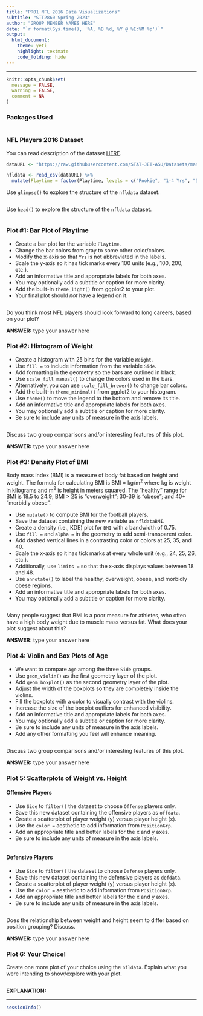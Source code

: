 ```yaml
---
title: "PR01 NFL 2016 Data Visualizations"
subtitle: "STT2860 Spring 2023"
author: "GROUP MEMBER NAMES HERE"
date: "`r format(Sys.time(), '%A, %B %d, %Y @ %I:%M %p')`"
output: 
  html_document: 
    theme: yeti
    highlight: textmate
    code_folding: hide
---
```

<hr>

```r
knitr::opts_chunk$set(
  message = FALSE,
  warning = FALSE,
  comment = NA
)
```

### Packages Used

```r

```


### NFL Players 2016 Dataset

You can read description of the dataset [HERE](https://stat-jet-asu.github.io/Datasets/InstructorDescriptions/NFLplayers2016.html).

```r
dataURL <- "https://raw.githubusercontent.com/STAT-JET-ASU/Datasets/master/Instructor/NFLplayers2016.csv"

nfldata <- read_csv(dataURL) %>%
  mutate(Playtime = factor(Playtime, levels = c("Rookie", "1-4 Yrs", "5-8 Yrs", "9-12 Yrs", "13+ Yrs")))
```

Use `glimpse()` to explore the structure of the `nfldata` dataset.

```r

```

Use `head()` to explore the structure of the `nfldata` dataset.

```r

```


### Plot #1: Bar Plot of Playtime

* Create a bar plot for the variable `Playtime`. 
* Change the bar colors from gray to some other color/colors.
* Modify the x-axis so that `Yrs` is not abbreviated in the labels.
* Scale the y-axis so it has tick marks every 100 units (e.g., 100, 200, etc.).
* Add an informative title and appropriate labels for both axes.
* You may optionally add a subtitle or caption for more clarity.
* Add the built-in `theme_light()` from ggplot2 to your plot.
* Your final plot should *not* have a legend on it.

```r

```

Do you think most NFL players should look forward to long careers, based on your plot?

**ANSWER:** type your answer here


### Plot #2: Histogram of Weight

* Create a histogram with 25 bins for the variable `Weight`. 
* Use `fill =` to include information from the variable `Side`. 
* Add formatting in the geometry so the bars are outlined in black.
* Use `scale_fill_manual()` to change the colors used in the bars.
* Alternatively, you can use `scale_fill_brewer()` to change bar colors.
* Add the built-in `theme_minimal()` from ggplot2 to your histogram.
* Use `theme()` to move the legend to the bottom and remove its title.
* Add an informative title and appropriate labels for both axes.
* You may optionally add a subtitle or caption for more clarity.
* Be sure to include any units of measure in the axis labels.

```r

```

Discuss two group comparisons and/or interesting features of this plot.

**ANSWER:** type your answer here


### Plot #3: Density Plot of BMI

Body mass index (BMI) is a measure of body fat based on height and weight. The formula for calculating BMI is BMI = kg/m^2^ where kg is weight in kilograms and m^2^ is height in meters squared. The "healthy" range for BMI is 18.5 to 24.9; BMI > 25 is "overweight"; 30-39 is "obese"; and 40+ "morbidly obese". 

* Use `mutate()` to compute BMI for the football players. 
* Save the dataset containing the new variable as `nfldataBMI`.
* Create a density (i.e., KDE) plot for `BMI` with a bandwidth of 0.75. 
* Use `fill =` and `alpha =` in the geometry to add semi-transparent color.
* Add dashed vertical lines in a contrasting color or colors at 25, 35, and 40.
* Scale the x-axis so it has tick marks at every whole unit (e.g., 24, 25, 26, etc.).
* Additionally, use `limits =` so that the x-axis displays values between 18 and 48.
* Use `annotate()` to label the healthy, overweight, obese, and morbidly obese regions.
* Add an informative title and appropriate labels for both axes.
* You may optionally add a subtitle or caption for more clarity.

```r

```

Many people suggest that BMI is a poor measure for athletes, who often have a high body weight due to muscle mass versus fat. What does your plot suggest about this?

**ANSWER:** type your answer here


### Plot 4: Violin and Box Plots of Age

* We want to compare `Age` among the three `Side` groups. 
* Use `geom_violin()` as the first geometry layer of the plot.
* Add `geom_boxplot()` as the second geometry layer of the plot.
* Adjust the width of the boxplots so they are completely inside the violins.
* Fill the boxplots with a color to visually contrast with the violins.
* Increase the size of the boxplot outliers for enhanced visibility.
* Add an informative title and appropriate labels for both axes.
* You may optionally add a subtitle or caption for more clarity.
* Be sure to include any units of measure in the axis labels.
* Add any other formatting you feel will enhance meaning.

```r

```

Discuss two group comparisons and/or interesting features of this plot.

**ANSWER:** type your answer here


### Plot 5: Scatterplots of Weight vs. Height

#### Offensive Players

* Use `Side` to `filter()` the dataset to choose `Offense` players only. 
* Save this new dataset containing the offensive players as `offdata`. 
* Create a scatterplot of player weight (y) versus player height (x).
* Use the `color =` aesthetic to add information from `PositionGrp`. 
* Add an appropriate title and better labels for the x and y axes.
* Be sure to include any units of measure in the axis labels.

```r

```

#### Defensive Players

* Use `Side` to `filter()` the dataset to choose `Defense` players only. 
* Save this new dataset containing the defensive players as `defdata`. 
* Create a scatterplot of player weight (y) versus player height (x).
* Use the `color =` aesthetic to add information from `PositionGrp`. 
* Add an appropriate title and better labels for the x and y axes.
* Be sure to include any units of measure in the axis labels.

```r

```

Does the relationship between weight and height seem to differ based on position grouping? Discuss.

**ANSWER:** type your answer here


### Plot 6: Your Choice!

Create one more plot of your choice using the `nfldata`. Explain what you were intending to show/explore with your plot.

```r

```

**EXPLANATION:**


<hr>

```r
sessionInfo()
```

